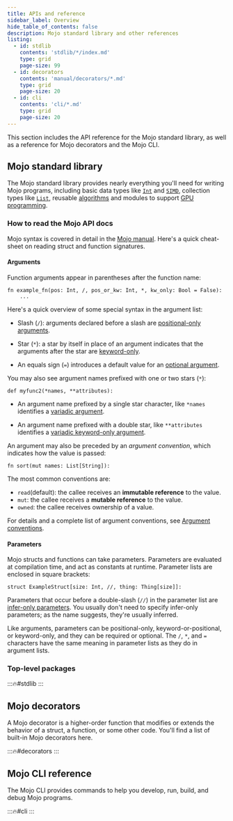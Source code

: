 ```yaml
---
title: APIs and reference
sidebar_label: Overview
hide_table_of_contents: false
description: Mojo standard library and other references
listing:
  - id: stdlib
    contents: 'stdlib/*/index.md'
    type: grid
    page-size: 99
  - id: decorators
    contents: 'manual/decorators/*.md'
    type: grid
    page-size: 20
  - id: cli
    contents: 'cli/*.md'
    type: grid
    page-size: 20
---
```


This section includes the API reference for the Mojo standard library, as well
as a reference for Mojo decorators and the Mojo CLI.

## Mojo standard library

The Mojo standard library provides nearly everything you'll need for
writing Mojo programs, including basic data types like
[`Int`](/mojo/stdlib/builtin/int/Int) and
[`SIMD`](/mojo/stdlib/builtin/simd/SIMD), collection types like
[`List`](/mojo/stdlib/collections/list/List), reusable
[algorithms](/mojo/stdlib/algorithm/) and modules to support
[GPU programming](/mojo/stdlib/gpu).

### How to read the Mojo API docs

Mojo syntax is covered in detail in the [Mojo manual](/mojo/manual/). Here's a
quick cheat-sheet on reading struct and function signatures.

#### Arguments

Function arguments appear in parentheses after the function name:

```mojo
fn example_fn(pos: Int, /, pos_or_kw: Int, *, kw_only: Bool = False):
    ...
```

Here's a quick overview of some special syntax in the argument list:

- Slash (`/`): arguments declared before a slash are
  [positional-only arguments](/mojo/manual/functions#positional-only-and-keyword-only-arguments).

- Star (`*`): a star by itself in place of an argument indicates that the
  arguments after the star are
  [keyword-only](/mojo/manual/functions#positional-only-and-keyword-only-arguments).

- An equals sign (`=`) introduces a default value for an
  [optional argument](/mojo/manual/functions#optional-arguments).

You may also see argument names prefixed with one or two stars (`*`):

```mojo
def myfunc2(*names, **attributes):
```

- An argument name prefixed by a single star character, like `*names` identifies
  a [variadic argument](/mojo/manual/functions/#variadic-arguments).

- An argument name prefixed with a double star, like `**attributes` identifies a
  [variadic keyword-only argument](/mojo/manual/functions/#variadic-keyword-arguments).

An argument may also be preceded by an _argument convention_, which indicates
how the value is passed:

```mojo
fn sort(mut names: List[String]):
```

The most common conventions are:

- `read`(default): the callee receives an **immutable reference** to the value.
- `mut`: the callee receives a **mutable reference** to the value.
- `owned`: the callee receives ownership of a value.

For details and a complete list of argument conventions, see
[Argument conventions](/mojo/manual/values/ownership#argument-conventions).

#### Parameters

Mojo structs and functions can take parameters. Parameters are evaluated
at compilation time, and act as constants at runtime. Parameter lists are
enclosed in square brackets:

```mojo
struct ExampleStruct[size: Int, //, thing: Thing[size]]:
```

Parameters that occur before a double-slash (`//`) in the parameter list are
[infer-only parameters](/mojo/manual/parameters/#infer-only-parameters). You
usually don't need to specify infer-only parameters; as the name suggests,
they're usually inferred.

Like arguments, parameters can be positional-only, keyword-or-positional, or
keyword-only, and they can be required or optional. The `/`, `*`, and `=`
characters have the same meaning in parameter lists as they do in argument lists.

### Top-level packages

:::🔥#stdlib
:::

## Mojo decorators

A Mojo decorator is a higher-order function that modifies or extends the
behavior of a struct, a function, or some other code. You'll find a list
of built-in Mojo decorators here.

:::🔥#decorators
:::

## Mojo CLI reference

The Mojo CLI provides commands to help you develop, run, build,
and debug Mojo programs.

:::🔥#cli
:::
